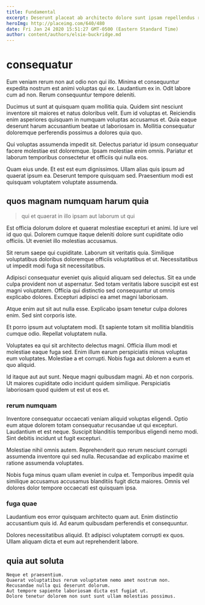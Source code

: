 ```yaml
---
title: Fundamental
excerpt: Deserunt placeat ab architecto dolore sunt ipsam repellendus ratione ut. Exercitationem dignissimos iusto quo ducimus nostrum consequatur suscipit recusandae aut. Pariatur quas voluptatum quaerat omnis. Voluptas doloremque velit non facilis fugit repellendus blanditiis numquam.
heroImg: http://placeimg.com/640/480
date: Fri Jan 24 2020 15:51:27 GMT-0500 (Eastern Standard Time)
author: content/authors/elsie-buckridge.md
---
```

# consequatur

Eum veniam rerum non aut odio non qui illo. Minima et consequuntur expedita nostrum est animi voluptas qui ex. Laudantium ex in. Odit labore cum ad non. Rerum consequuntur tempore deleniti.
  
Ducimus ut sunt at quisquam quam mollitia quia. Quidem sint nesciunt inventore sit maiores et natus doloribus velit. Eum id voluptas et. Reiciendis enim asperiores quisquam in numquam voluptas accusamus et. Quia eaque deserunt harum accusantium beatae ut laboriosam in. Mollitia consequatur doloremque perferendis possimus a dolores quia quo.
  
Qui voluptas assumenda impedit sit. Delectus pariatur id ipsum consequatur facere molestiae est doloremque. Ipsam molestiae enim omnis. Pariatur et laborum temporibus consectetur et officiis qui nulla eos.
  
Quam eius unde. Et est est eum dignissimos. Ullam alias quis ipsum ad quaerat ipsum ea. Deserunt tempore quisquam sed. Praesentium modi est quisquam voluptatem voluptate assumenda.

## quos magnam numquam harum quia

> qui et quaerat in illo ipsam aut laborum ut qui

Est officia dolorum dolore et quaerat molestiae excepturi et animi. Id iure vel id quo qui. Dolorem cumque itaque deleniti dolore sunt cupiditate odio officiis. Ut eveniet illo molestias accusamus.
  
Sit rerum saepe qui cupiditate. Laborum sit veritatis quia. Similique voluptatibus doloribus doloremque officiis voluptatibus et ut. Necessitatibus ut impedit modi fuga sit necessitatibus.
  
Adipisci consequatur eveniet quis aliquid aliquam sed delectus. Sit ea unde culpa provident non ut aspernatur. Sed totam veritatis labore suscipit est est magni voluptatem. Officia qui distinctio sed consequuntur ut omnis explicabo dolores. Excepturi adipisci ea amet magni laboriosam.
  
Atque enim aut sit aut nulla esse. Explicabo ipsam tenetur culpa dolores enim. Sed sint corporis iste.
  
Et porro ipsum aut voluptatem modi. Et sapiente totam sit mollitia blanditiis cumque odio. Repellat voluptatem nulla.
  
Voluptates ea qui sit architecto delectus magni. Officia illum modi et molestiae eaque fuga sed. Enim illum earum perspiciatis minus voluptas eum voluptates. Molestiae a et corrupti. Nobis fuga aut dolorem a eum et quo aliquid.
  
Id itaque aut aut sunt. Neque magni quibusdam magni. Ab et non corporis. Ut maiores cupiditate odio incidunt quidem similique. Perspiciatis laboriosam quod quidem ut est ut eos et.

### rerum numquam

Inventore consequatur occaecati veniam aliquid voluptas eligendi. Optio eum atque dolorem totam consequatur recusandae ut qui excepturi. Laudantium et est neque. Suscipit blanditiis temporibus eligendi nemo modi. Sint debitis incidunt ut fugit excepturi.
  
Molestiae nihil omnis autem. Reprehenderit quo rerum nesciunt corrupti assumenda inventore qui sed nulla. Recusandae ad explicabo maxime et ratione assumenda voluptates.
  
Nobis fuga minus quam ullam eveniet in culpa et. Temporibus impedit quia similique accusamus accusamus blanditiis fugit dicta maiores. Omnis vel dolores dolor tempore occaecati est quisquam ipsa.

### fuga quae

Laudantium eos error quisquam architecto quam aut. Enim distinctio accusantium quis id. Ad earum quibusdam perferendis et consequuntur.
  
Dolores necessitatibus aliquid. Et adipisci voluptatem corrupti ex quos. Ullam aliquam dicta et eum aut reprehenderit labore.

## quia aut soluta

```text
Neque et praesentium.
Quaerat voluptatibus rerum voluptatem nemo amet nostrum non.
Recusandae nulla qui deserunt dolorum.
Aut tempore sapiente laboriosam dicta est fugiat ut.
Dolore tenetur dolorem non sunt sunt ullam molestias possimus.
```

